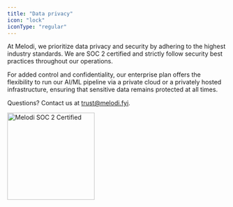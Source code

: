```yaml
---
title: "Data privacy"
icon: "lock"
iconType: "regular"
---
```


At Melodi, we prioritize data privacy and security by adhering to the highest industry standards. We are SOC 2 certified and strictly follow security best practices throughout our operations. 

For added control and confidentiality, our enterprise plan offers the flexibility to run our AI/ML pipeline via a private cloud or a privately hosted infrastructure, ensuring that sensitive data remains protected at all times.

Questions? Contact us at trust@melodi.fyi.

<img 
  src="../images/melodi_soc_2_certified.png" 
  alt="Melodi SOC 2 Certified" 
  width="200"
/>


